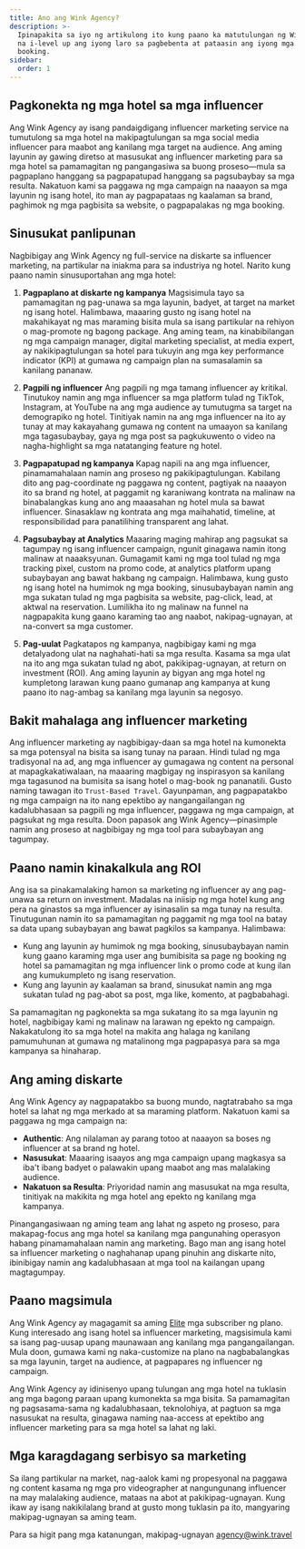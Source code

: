 ```yaml
---
title: Ano ang Wink Agency?
description: >-
  Ipinapakita sa iyo ng artikulong ito kung paano ka matutulungan ng Wink Agency
  na i-level up ang iyong laro sa pagbebenta at pataasin ang iyong mga direktang
  booking.
sidebar:
  order: 1
---
```


## Pagkonekta ng mga hotel sa mga influencer

Ang Wink Agency ay isang pandaigdigang influencer marketing service na tumutulong sa mga hotel na makipagtulungan sa mga social media influencer para maabot ang kanilang mga target na audience. Ang aming layunin ay gawing diretso at masusukat ang influencer marketing para sa mga hotel sa pamamagitan ng pangangasiwa sa buong proseso—mula sa pagpaplano hanggang sa pagpapatupad hanggang sa pagsubaybay sa mga resulta. Nakatuon kami sa paggawa ng mga campaign na naaayon sa mga layunin ng isang hotel, ito man ay pagpapataas ng kaalaman sa brand, paghimok ng mga pagbisita sa website, o pagpapalakas ng mga booking.

## Sinusukat panlipunan

Nagbibigay ang Wink Agency ng full-service na diskarte sa influencer marketing, na partikular na iniakma para sa industriya ng hotel. Narito kung paano namin sinusuportahan ang mga hotel:

1. **Pagpaplano at diskarte ng kampanya**
   Magsisimula tayo sa pamamagitan ng pag-unawa sa mga layunin, badyet, at target na market ng isang hotel. Halimbawa, maaaring gusto ng isang hotel na makahikayat ng mas maraming bisita mula sa isang partikular na rehiyon o mag-promote ng bagong package. Ang aming team, na kinabibilangan ng mga campaign manager, digital marketing specialist, at media expert, ay nakikipagtulungan sa hotel para tukuyin ang mga key performance indicator (KPI) at gumawa ng campaign plan na sumasalamin sa kanilang pananaw.

2. **Pagpili ng influencer**
   Ang pagpili ng mga tamang influencer ay kritikal. Tinutukoy namin ang mga influencer sa mga platform tulad ng TikTok, Instagram, at YouTube na ang mga audience ay tumutugma sa target na demograpiko ng hotel. Tinitiyak namin na ang mga influencer na ito ay tunay at may kakayahang gumawa ng content na umaayon sa kanilang mga tagasubaybay, gaya ng mga post sa pagkukuwento o video na nagha-highlight sa mga natatanging feature ng hotel.

3. **Pagpapatupad ng kampanya**
   Kapag napili na ang mga influencer, pinamamahalaan namin ang proseso ng pakikipagtulungan. Kabilang dito ang pag-coordinate ng paggawa ng content, pagtiyak na naaayon ito sa brand ng hotel, at paggamit ng karaniwang kontrata na malinaw na binabalangkas kung ano ang maaasahan ng hotel mula sa bawat influencer. Sinasaklaw ng kontrata ang mga maihahatid, timeline, at responsibilidad para panatilihing transparent ang lahat.

4. **Pagsubaybay at Analytics**
   Maaaring maging mahirap ang pagsukat sa tagumpay ng isang influencer campaign, ngunit ginagawa namin itong malinaw at naaaksyunan. Gumagamit kami ng mga tool tulad ng mga tracking pixel, custom na promo code, at analytics platform upang subaybayan ang bawat hakbang ng campaign. Halimbawa, kung gusto ng isang hotel na humimok ng mga booking, sinusubaybayan namin ang mga sukatan tulad ng mga pagbisita sa website, pag-click, lead, at aktwal na reservation. Lumilikha ito ng malinaw na funnel na nagpapakita kung gaano karaming tao ang naabot, nakipag-ugnayan, at na-convert sa mga customer.

5. **Pag-uulat**
   Pagkatapos ng kampanya, nagbibigay kami ng mga detalyadong ulat na naghahati-hati sa mga resulta. Kasama sa mga ulat na ito ang mga sukatan tulad ng abot, pakikipag-ugnayan, at return on investment (ROI). Ang aming layunin ay bigyan ang mga hotel ng kumpletong larawan kung paano gumanap ang kampanya at kung paano ito nag-ambag sa kanilang mga layunin sa negosyo.

## Bakit mahalaga ang influencer marketing

Ang influencer marketing ay nagbibigay-daan sa mga hotel na kumonekta sa mga potensyal na bisita sa isang tunay na paraan. Hindi tulad ng mga tradisyonal na ad, ang mga influencer ay gumagawa ng content na personal at mapagkakatiwalaan, na maaaring magbigay ng inspirasyon sa kanilang mga tagasunod na bumisita sa isang hotel o mag-book ng pananatili. Gusto naming tawagan ito `Trust-Based Travel`. Gayunpaman, ang pagpapatakbo ng mga campaign na ito nang epektibo ay nangangailangan ng kadalubhasaan sa pagpili ng mga influencer, paggawa ng mga campaign, at pagsukat ng mga resulta. Doon papasok ang Wink Agency—pinasimple namin ang proseso at nagbibigay ng mga tool para subaybayan ang tagumpay.

## Paano namin kinakalkula ang ROI

Ang isa sa pinakamalaking hamon sa marketing ng influencer ay ang pag-unawa sa return on investment. Madalas na iniisip ng mga hotel kung ang pera na ginastos sa mga influencer ay isinasalin sa mga tunay na resulta. Tinutugunan namin ito sa pamamagitan ng paggamit ng mga tool na batay sa data upang subaybayan ang bawat pagkilos sa kampanya. Halimbawa:

* Kung ang layunin ay humimok ng mga booking, sinusubaybayan namin kung gaano karaming mga user ang bumibisita sa page ng booking ng hotel sa pamamagitan ng mga influencer link o promo code at kung ilan ang kumukumpleto ng isang reservation.
* Kung ang layunin ay kaalaman sa brand, sinusukat namin ang mga sukatan tulad ng pag-abot sa post, mga like, komento, at pagbabahagi.

Sa pamamagitan ng pagkonekta sa mga sukatang ito sa mga layunin ng hotel, nagbibigay kami ng malinaw na larawan ng epekto ng campaign. Nakakatulong ito sa mga hotel na makita ang halaga ng kanilang pamumuhunan at gumawa ng matalinong mga pagpapasya para sa mga kampanya sa hinaharap.

## Ang aming diskarte

Ang Wink Agency ay nagpapatakbo sa buong mundo, nagtatrabaho sa mga hotel sa lahat ng mga merkado at sa maraming platform. Nakatuon kami sa paggawa ng mga campaign na:

* **Authentic**: Ang nilalaman ay parang totoo at naaayon sa boses ng influencer at sa brand ng hotel.
* **Nasusukat**: Maaaring isaayos ang mga campaign upang magkasya sa iba't ibang badyet o palawakin upang maabot ang mas malalaking audience.
* **Nakatuon sa Resulta**: Priyoridad namin ang masusukat na mga resulta, tinitiyak na makikita ng mga hotel ang epekto ng kanilang mga kampanya.

Pinangangasiwaan ng aming team ang lahat ng aspeto ng proseso, para makapag-focus ang mga hotel sa kanilang mga pangunahing operasyon habang pinamamahalaan namin ang marketing. Bago man ang isang hotel sa influencer marketing o naghahanap upang pinuhin ang diskarte nito, ibinibigay namin ang kadalubhasaan at mga tool na kailangan upang magtagumpay.

## Paano magsimula

Ang Wink Agency ay magagamit sa aming [Elite](/managed-social/what-is-managed-social/#subscription-tiers) mga subscriber ng plano.
Kung interesado ang isang hotel sa influencer marketing, magsisimula kami sa isang pag-uusap upang maunawaan ang kanilang mga pangangailangan.
Mula doon, gumawa kami ng naka-customize na plano na nagbabalangkas sa mga layunin, target na audience, at pagpapares ng influencer ng campaign.

Ang Wink Agency ay idinisenyo upang tulungan ang mga hotel na tuklasin ang mga bagong paraan upang kumonekta sa mga bisita. Sa pamamagitan ng pagsasama-sama ng kadalubhasaan, teknolohiya, at pagtuon sa mga nasusukat na resulta, ginagawa naming naa-access at epektibo ang influencer marketing para sa mga hotel sa lahat ng laki.

## Mga karagdagang serbisyo sa marketing

Sa ilang partikular na market, nag-aalok kami ng propesyonal na paggawa ng content kasama ng mga pro videographer at nangungunang influencer na may malalaking audience, mataas na abot at pakikipag-ugnayan. Kung ikaw ay isang nakikilalang brand at gusto mong tuklasin pa ito, mangyaring makipag-ugnayan sa aming team.

Para sa higit pang mga katanungan, makipag-ugnayan [agency@wink.travel](mailto://agency@wink.travel)

